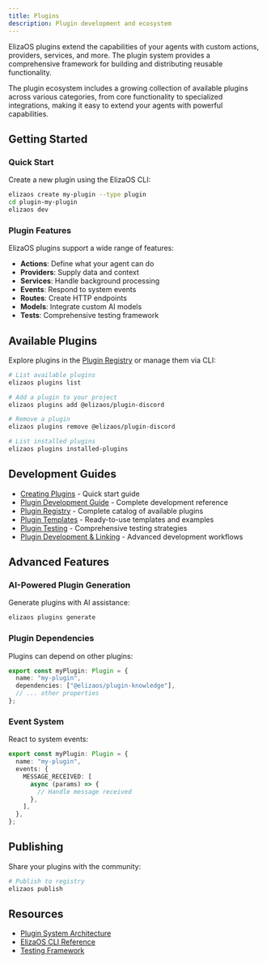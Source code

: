 ```yaml
---
title: Plugins
description: Plugin development and ecosystem
---
```


ElizaOS plugins extend the capabilities of your agents with custom actions, providers, services, and
more. The plugin system provides a comprehensive framework for building and distributing
reusable functionality.

The plugin ecosystem includes a growing collection of available plugins across various categories, from core
functionality to specialized integrations, making it easy to extend your agents with powerful
capabilities.

## Getting Started

### Quick Start

Create a new plugin using the ElizaOS CLI:

```bash
elizaos create my-plugin --type plugin
cd plugin-my-plugin
elizaos dev
```

### Plugin Features

ElizaOS plugins support a wide range of features:

- **Actions**: Define what your agent can do
- **Providers**: Supply data and context
- **Services**: Handle background processing
- **Events**: Respond to system events
- **Routes**: Create HTTP endpoints
- **Models**: Integrate custom AI models
- **Tests**: Comprehensive testing framework

## Available Plugins

Explore plugins in the [Plugin Registry](/docs/plugins/plugin-registry) or manage them via CLI:

```bash
# List available plugins
elizaos plugins list

# Add a plugin to your project
elizaos plugins add @elizaos/plugin-discord

# Remove a plugin
elizaos plugins remove @elizaos/plugin-discord

# List installed plugins
elizaos plugins installed-plugins
```

## Development Guides

- [Creating Plugins](/docs/plugins/creating-plugins) - Quick start guide
- [Plugin Development Guide](/docs/plugins/plugin-development) - Complete development reference
- [Plugin Registry](/docs/plugins/plugin-registry) - Complete catalog of available plugins
- [Plugin Templates](/docs/plugins/plugin-templates) - Ready-to-use templates and examples
- [Plugin Testing](/docs/plugins/plugin-testing) - Comprehensive testing strategies
- [Plugin Development & Linking](/docs/guides/plugin-development-linking) - Advanced development
  workflows

## Advanced Features

### AI-Powered Plugin Generation

Generate plugins with AI assistance:

```bash
elizaos plugins generate
```

### Plugin Dependencies

Plugins can depend on other plugins:

```typescript
export const myPlugin: Plugin = {
  name: "my-plugin",
  dependencies: ["@elizaos/plugin-knowledge"],
  // ... other properties
};
```

### Event System

React to system events:

```typescript
export const myPlugin: Plugin = {
  name: "my-plugin",
  events: {
    MESSAGE_RECEIVED: [
      async (params) => {
        // Handle message received
      },
    ],
  },
};
```

## Publishing

Share your plugins with the community:

```bash
# Publish to registry
elizaos publish
```

## Resources

- [Plugin System Architecture](/docs/core-concepts/architecture/plugin-system)
- [ElizaOS CLI Reference](/docs/cli/overview)
- [Testing Framework](/docs/core-concepts/infrastructure/testing)

